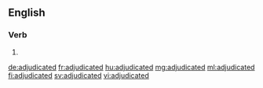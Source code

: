 ==English==

===Verb===
{{head|en|verb form}}

# {{en-past of|adjudicate}}

[[de:adjudicated]]
[[fr:adjudicated]]
[[hu:adjudicated]]
[[mg:adjudicated]]
[[ml:adjudicated]]
[[fi:adjudicated]]
[[sv:adjudicated]]
[[vi:adjudicated]]